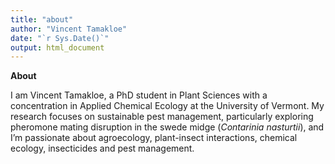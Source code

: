 ```yaml
---
title: "about"
author: "Vincent Tamakloe"
date: "`r Sys.Date()`"
output: html_document
---
```


**About**

I am Vincent Tamakloe, a PhD student in Plant Sciences with a concentration in Applied Chemical Ecology at the University of Vermont. My research focuses on sustainable pest management, particularly exploring pheromone mating disruption in the swede midge (*Contarinia nasturtii*), and I'm passionate about agroecology, plant-insect interactions, chemical ecology, insecticides and pest management.

